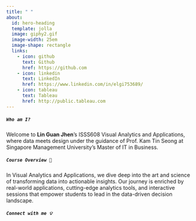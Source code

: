 ```yaml
---
title: " "
about:
  id: hero-heading
  template: jolla
  image: giphy2.gif
  image-width: 25em
  image-shape: rectangle
  links:
    - icon: github
      text: Github
      href: https://github.com
    - icon: linkedin
      text: LinkedIn
      href: https://www.linkedin.com/in/elgi753689/
    - icon: tableau
      text: Tableau
      href: http://public.tableau.com
---
```


::: {#hero-heading}
##### `Who am I?`

Welcome to **Lin Guan Jhen**'s ISSS608 Visual Analytics and Applications, where data meets design under the guidance of Prof. Kam Tin Seong at Singapore Management University's Master of IT in Business.

##### `Course Overview 🎨`

In Visual Analytics and Applications, we dive deep into the art and science of transforming data into actionable insights. Our journey is enriched by real-world applications, cutting-edge analytics tools, and interactive sessions that empower students to lead in the data-driven decision landscape.

##### `Connect with me 💡`
:::

<!-- Google tag (gtag.js) -->

```{=html}
<script async src="https://www.googletagmanager.com/gtag/js?id=G-65B5RWMGTX"></script>
```
```{=html}
<script>
  window.dataLayer = window.dataLayer || [];
  function gtag(){dataLayer.push(arguments);}
  gtag('js', new Date());

  gtag('config', 'G-65B5RWMGTX');
</script>
```
